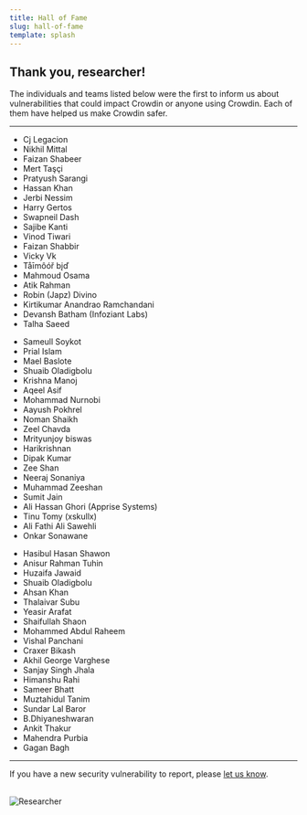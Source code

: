 ```yaml
---
title: Hall of Fame
slug: hall-of-fame
template: splash
---
```



## Thank you, researcher!

The individuals and teams listed below were the first to inform us about vulnerabilities that could impact Crowdin or anyone using Crowdin. 
Each of them have helped us make Crowdin safer.

----

<div class="grid grid-cols-1 sm:grid-cols-3 gap-4">
  <div class="p-4">
    <ul>
      <li>Cj Legacion</li>
      <li>Nikhil Mittal</li>
      <li>Faizan Shabeer</li>
      <li>Mert Taşçi</li>
      <li>Pratyush Sarangi </li>
      <li>Hassan Khan</li>
      <li>Jerbi Nessim</li>
      <li>Harry Gertos</li>
      <li>Swapneil Dash</li>
      <li>Sajibe Kanti</li>
      <li>Vinod Tiwari</li>
      <li>Faizan Shabbir</li>
      <li>Vicky Vk</li>
      <li>Tåīmôóř bįď</li>
      <li>Mahmoud Osama</li>
      <li>Atik Rahman</li>
      <li>Robin (Japz) Divino</li>
      <li>Kirtikumar Anandrao Ramchandani</li>
      <li>Devansh Batham (Infoziant Labs)</li>
      <li>Talha Saeed</li>
    </ul>
  </div>
  <div class="p-4">
    <ul>
      <li>Sameull Soykot</li>
      <li>Prial Islam</li>
      <li>Mael Baslote</li>
      <li>Shuaib Oladigbolu</li>
      <li>Krishna Manoj</li>
      <li>Aqeel Asif</li>
      <li>Mohammad Nurnobi</li>
      <li>Aayush Pokhrel</li>
      <li>Noman Shaikh</li>
      <li>Zeel Chavda</li>
      <li>Mrityunjoy biswas</li>
      <li>Harikrishnan</li>
      <li>Dipak Kumar</li>
      <li>Zee Shan</li>
      <li>Neeraj Sonaniya</li>
      <li>Muhammad Zeeshan</li>
      <li>Sumit Jain</li>
      <li>Ali Hassan Ghori (Apprise Systems)</li>
      <li>Tinu Tomy (xskullx)</li>  
      <li>Ali Fathi Ali Sawehli</li>
      <li>Onkar Sonawane</li>
    </ul>
  </div>
  <div class="p-4">
    <ul>
      <li>Hasibul Hasan Shawon</li>
      <li>Anisur Rahman Tuhin</li>
      <li>Huzaifa Jawaid</li>
      <li>Shuaib Oladigbolu</li>
      <li>Ahsan Khan</li>
      <li>Thalaivar Subu</li>
      <li>Yeasir Arafat</li>
      <li>Shaifullah Shaon</li>
      <li>Mohammed Abdul Raheem</li>
      <li>Vishal Panchani</li>
      <li>Craxer Bikash</li>
      <li>Akhil George Varghese</li>
      <li>Sanjay Singh Jhala</li>
      <li>Himanshu Rahi</li>
      <li>Sameer Bhatt</li>
      <li>Muztahidul Tanim</li>
      <li>Sundar Lal Baror</li>
      <li>B.Dhiyaneshwaran</li>
      <li>Ankit Thakur</li>
      <li>Mahendra Purbia</li>
      <li>Gagan Bagh</li>
    </ul>
  </div>
</div>

---

If you have a new security vulnerability to report, please [let us know](https://crowdin.com/contacts).

<br />

<Image src={researcher} alt="Researcher" />